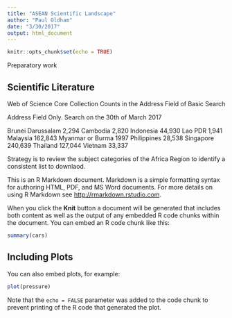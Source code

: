 ```yaml
---
title: "ASEAN Scientific Landscape"
author: "Paul Oldham"
date: "3/30/2017"
output: html_document
---
```


```r
knitr::opts_chunk$set(echo = TRUE)
```

Preparatory work

## Scientific Literature

Web of Science Core Collection Counts in the Address Field of Basic Search

Address Field Only. Search on the 30th of March 2017

Brunei Darussalam 2,294
Cambodia 2,820
Indonesia 44,930 
Lao PDR 1,941
Malaysia 162,843
Myanmar or Burma 1997
Philippines 28,538
Singapore 240,639
Thailand 127,044
Vietnam 33,337

Strategy is to review the subject categories of the Africa Region to identify a consistent list to downlaod.







This is an R Markdown document. Markdown is a simple formatting syntax for authoring HTML, PDF, and MS Word documents. For more details on using R Markdown see <http://rmarkdown.rstudio.com>.

When you click the **Knit** button a document will be generated that includes both content as well as the output of any embedded R code chunks within the document. You can embed an R code chunk like this:

```r
summary(cars)
```

## Including Plots

You can also embed plots, for example:

```r
plot(pressure)
```

Note that the `echo = FALSE` parameter was added to the code chunk to prevent printing of the R code that generated the plot.
